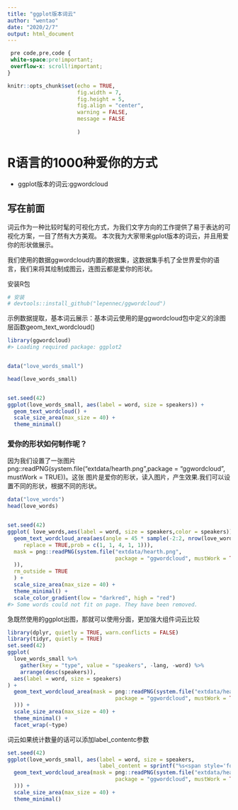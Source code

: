 ---
title: "ggplot版本词云"
author: "wentao"
date: "2020/2/7"
output: html_document
---

```{css}
 pre code,pre,code {
 white-space:pre!important;
 overflow-x: scroll!important; 
} 
```

```{r setup, include=FALSE}
knitr::opts_chunk$set(echo = TRUE,
                      fig.width = 7,
                      fig.height = 5,
                      fig.align = "center",
                      warning = FALSE,
                      message = FALSE
                      
                      )
```

# R语言的1000种爱你的方式

- ggplot版本的词云:ggwordcloud

## 写在前面
词云作为一种比较时髦的可视化方式，为我们文字方向的工作提供了易于表达的可视化方案，一目了然有大方美观。
本次我为大家带来gplot版本的词云，并且用爱你的形状做展示。

我们使用的数据ggwordcloud内置的数据集，这数据集手机了全世界爱你的语言，我们来将其绘制成图云，连图云都是爱你的形状。


安装R包
```{R}

# 安装
# devtools::install_github("lepennec/ggwordcloud")

```

示例数据提取，基本词云展示：基本词云使用的是ggwordcloud包中定义的涂图层函数geom_text_wordcloud()

```{R}

library(ggwordcloud)
#> Loading required package: ggplot2


data("love_words_small")

head(love_words_small)


set.seed(42)
ggplot(love_words_small, aes(label = word, size = speakers)) +
  geom_text_wordcloud() +
  scale_size_area(max_size = 40) +
  theme_minimal()
```
### 爱你的形状如何制作呢？

因为我们设置了一张图片png::readPNG(system.file("extdata/hearth.png",package = "ggwordcloud", mustWork = TRUE))。这张
图片是爱你的形状，读入图片，产生效果.我们可以设置不同的形状，根据不同的形状。

```{R}

data("love_words")
head(love_words)


set.seed(42)
ggplot( love_words,aes(label = word, size = speakers,color = speakers)) +
  geom_text_wordcloud_area(aes(angle = 45 * sample(-2:2, nrow(love_words),
     replace = TRUE,prob = c(1, 1, 4, 1, 1))),
  mask = png::readPNG(system.file("extdata/hearth.png",
                                  package = "ggwordcloud", mustWork = TRUE
  )),
  rm_outside = TRUE
  ) +
  scale_size_area(max_size = 40) +
  theme_minimal() +
  scale_color_gradient(low = "darkred", high = "red")
#> Some words could not fit on page. They have been removed.


```

急既然使用的ggplot出图，那就可以使用分面，更加强大组件词云比较

```{R}

library(dplyr, quietly = TRUE, warn.conflicts = FALSE)
library(tidyr, quietly = TRUE)
set.seed(42)
ggplot(
  love_words_small %>%
    gather(key = "type", value = "speakers", -lang, -word) %>%
    arrange(desc(speakers)),
  aes(label = word, size = speakers)
) +
  geom_text_wordcloud_area(mask = png::readPNG(system.file("extdata/hearth.png",
                                  package = "ggwordcloud", mustWork = TRUE
  ))) +
  scale_size_area(max_size = 40) +
  theme_minimal() +
  facet_wrap(~type)
```

词云如果统计数量的话可以添加label_contentc参数

```{R}

set.seed(42)
ggplot(love_words_small, aes(label = word, size = speakers,
                             label_content = sprintf("%s<span style='font-size:7.5pt'>(%g)</span>", word, speakers))) +
  geom_text_wordcloud_area(mask = png::readPNG(system.file("extdata/hearth.png",
                                  package = "ggwordcloud", mustWork = TRUE
  ))) +
  scale_size_area(max_size = 40) +
  theme_minimal()

```














